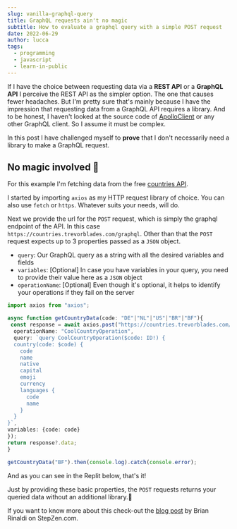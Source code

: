 ```yaml
---
slug: vanilla-graphql-query
title: GraphQL requests ain't no magic
subtitle: How to evaluate a graphql query with a simple POST request
date: 2022-06-29
author: lucca
tags:
  - programming
  - javascript
  - learn-in-public
---
```


If I have the choice between requesting data via a **REST API** or a **GraphQL API** I perceive the REST API as the simpler option.
The one that causes fewer headaches. But I'm pretty sure that's mainly because I have the impression that requesting data from a GraphQL API requires a library.
And to be honest, I haven't looked at the source code of [ApolloClient](https://www.npmjs.com/package/@apollo/client) or any other GraphQL client. So I assume it must be complex.
<Imgur url="https://i.imgur.com/xsHPrAf.gif"/>

In this post I have challenged myself to **prove** that I don't necessarily need a library to make a GraphQL request.

## No magic involved 🧙

For this example I'm fetching data from the free [countries API](https://studio.apollographql.com/public/countries/home?variant=current).

I started by importing `axios` as my HTTP request library of choice. You can also use `fetch` or `https`. Whatever suits your needs, will do.

Next we provide the url for the `POST` request, which is simply the graphql endpoint of the API.
In this case `https://countries.trevorblades.com/graphql`.
Other than that the `POST` request expects up to 3 properties passed as a `JSON` object.
* `query`: Our GraphQL query as a string with all the desired variables and fields
* `variables`: [Optional] In case you have variables in your query, you need to provide their value here as a `JSON` object
* `operationName`: [Optional] Even though it's optional, it helps to identify your operations if they fail on the server

```typescript
import axios from "axios";

async function getCountryData(code: "DE"|"NL"|"US"|"BR"|"BF"){
 const response = await axios.post("https://countries.trevorblades.com/graphql", {
  operationName: "CoolCountryOperation",
  query: `query CoolCountryOperation($code: ID!) {
  country(code: $code) {
    code
    name
    native
    capital
    emoji
    currency
    languages {
      code
      name
    }
  }
}`,
variables: {code: code}
});
return response?.data;
}

getCountryData("BF").then(console.log).catch(console.error);
```

And as you can see in the Replit below, that's it!

<Replit url="https://replit.com/@idkshite/Vanilla-GraphQL"/>

Just by providing these basic properties, the `POST` requests returns your queried data without an additional library.🥳


If you want to know more about this check-out the [blog post](https://stepzen.com/blog/consume-graphql-in-javascript) by Brian Rinaldi on StepZen.com.


